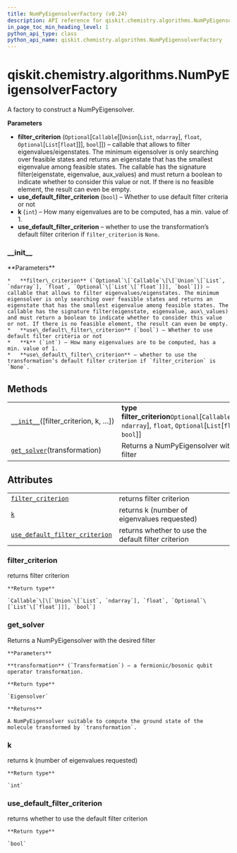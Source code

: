 ```yaml
---
title: NumPyEigensolverFactory (v0.24)
description: API reference for qiskit.chemistry.algorithms.NumPyEigensolverFactory in qiskit v0.24
in_page_toc_min_heading_level: 1
python_api_type: class
python_api_name: qiskit.chemistry.algorithms.NumPyEigensolverFactory
---
```


<span id="qiskit-chemistry-algorithms-numpyeigensolverfactory" />

# qiskit.chemistry.algorithms.NumPyEigensolverFactory

<Class id="qiskit.chemistry.algorithms.NumPyEigensolverFactory" isDedicatedPage={true} github="https://github.com/qiskit-community/qiskit-aqua/tree/stable/0.8/qiskit/chemistry/algorithms/excited_states_solvers/eigensolver_factories/numpy_eigensolver_factory.py" signature="NumPyEigensolverFactory(filter_criterion=None, k=100, use_default_filter_criterion=False)" modifiers="class">
  A factory to construct a NumPyEigensolver.

  **Parameters**

  *   **filter\_criterion** (`Optional`\[`Callable`\[\[`Union`\[`List`, `ndarray`], `float`, `Optional`\[`List`\[`float`]]], `bool`]]) – callable that allows to filter eigenvalues/eigenstates. The minimum eigensolver is only searching over feasible states and returns an eigenstate that has the smallest eigenvalue among feasible states. The callable has the signature filter(eigenstate, eigenvalue, aux\_values) and must return a boolean to indicate whether to consider this value or not. If there is no feasible element, the result can even be empty.
  *   **use\_default\_filter\_criterion** (`bool`) – Whether to use default filter criteria or not
  *   **k** (`int`) – How many eigenvalues are to be computed, has a min. value of 1.
  *   **use\_default\_filter\_criterion** – whether to use the transformation’s default filter criterion if `filter_criterion` is `None`.

  ### \_\_init\_\_

  <Function id="qiskit.chemistry.algorithms.NumPyEigensolverFactory.__init__" signature="__init__(filter_criterion=None, k=100, use_default_filter_criterion=False)">
    **Parameters**

    *   **filter\_criterion** (`Optional`\[`Callable`\[\[`Union`\[`List`, `ndarray`], `float`, `Optional`\[`List`\[`float`]]], `bool`]]) – callable that allows to filter eigenvalues/eigenstates. The minimum eigensolver is only searching over feasible states and returns an eigenstate that has the smallest eigenvalue among feasible states. The callable has the signature filter(eigenstate, eigenvalue, aux\_values) and must return a boolean to indicate whether to consider this value or not. If there is no feasible element, the result can even be empty.
    *   **use\_default\_filter\_criterion** (`bool`) – Whether to use default filter criteria or not
    *   **k** (`int`) – How many eigenvalues are to be computed, has a min. value of 1.
    *   **use\_default\_filter\_criterion** – whether to use the transformation’s default filter criterion if `filter_criterion` is `None`.
  </Function>

  ## Methods

  |                                                                                                                                                                        |                                                                                                                                    |
  | ---------------------------------------------------------------------------------------------------------------------------------------------------------------------- | ---------------------------------------------------------------------------------------------------------------------------------- |
  | [`__init__`](#qiskit.chemistry.algorithms.NumPyEigensolverFactory.__init__ "qiskit.chemistry.algorithms.NumPyEigensolverFactory.__init__")(\[filter\_criterion, k, …]) | **type filter\_criterion**`Optional`\[`Callable`\[\[`Union`\[`List`, `ndarray`], `float`, `Optional`\[`List`\[`float`]]], `bool`]] |
  | [`get_solver`](#qiskit.chemistry.algorithms.NumPyEigensolverFactory.get_solver "qiskit.chemistry.algorithms.NumPyEigensolverFactory.get_solver")(transformation)       | Returns a NumPyEigensolver with the desired filter                                                                                 |

  ## Attributes

  |                                                                                                                                                                                                        |                                                     |
  | ------------------------------------------------------------------------------------------------------------------------------------------------------------------------------------------------------ | --------------------------------------------------- |
  | [`filter_criterion`](#qiskit.chemistry.algorithms.NumPyEigensolverFactory.filter_criterion "qiskit.chemistry.algorithms.NumPyEigensolverFactory.filter_criterion")                                     | returns filter criterion                            |
  | [`k`](#qiskit.chemistry.algorithms.NumPyEigensolverFactory.k "qiskit.chemistry.algorithms.NumPyEigensolverFactory.k")                                                                                  | returns k (number of eigenvalues requested)         |
  | [`use_default_filter_criterion`](#qiskit.chemistry.algorithms.NumPyEigensolverFactory.use_default_filter_criterion "qiskit.chemistry.algorithms.NumPyEigensolverFactory.use_default_filter_criterion") | returns whether to use the default filter criterion |

  ### filter\_criterion

  <Attribute id="qiskit.chemistry.algorithms.NumPyEigensolverFactory.filter_criterion">
    returns filter criterion

    **Return type**

    `Callable`\[\[`Union`\[`List`, `ndarray`], `float`, `Optional`\[`List`\[`float`]]], `bool`]
  </Attribute>

  ### get\_solver

  <Function id="qiskit.chemistry.algorithms.NumPyEigensolverFactory.get_solver" signature="get_solver(transformation)">
    Returns a NumPyEigensolver with the desired filter

    **Parameters**

    **transformation** (`Transformation`) – a fermionic/bosonic qubit operator transformation.

    **Return type**

    `Eigensolver`

    **Returns**

    A NumPyEigensolver suitable to compute the ground state of the molecule transformed by `transformation`.
  </Function>

  ### k

  <Attribute id="qiskit.chemistry.algorithms.NumPyEigensolverFactory.k">
    returns k (number of eigenvalues requested)

    **Return type**

    `int`
  </Attribute>

  ### use\_default\_filter\_criterion

  <Attribute id="qiskit.chemistry.algorithms.NumPyEigensolverFactory.use_default_filter_criterion">
    returns whether to use the default filter criterion

    **Return type**

    `bool`
  </Attribute>
</Class>


